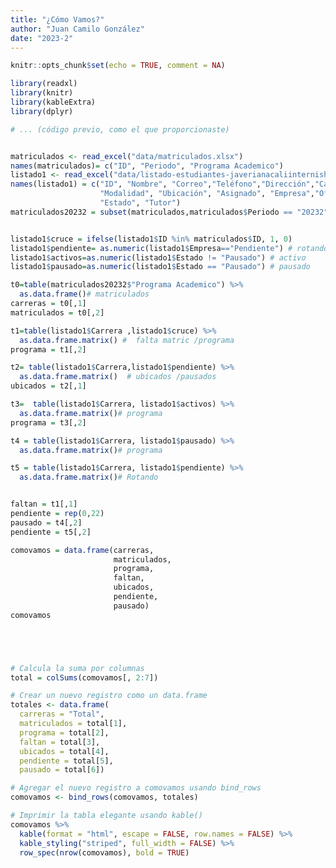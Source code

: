 ```yaml
---
title: "¿Cómo Vamos?"
author: "Juan Camilo González"
date: "2023-2"
---
```


```r
knitr::opts_chunk$set(echo = TRUE, comment = NA)

library(readxl)
library(knitr)
library(kableExtra)
library(dplyr)

# ... (código previo, como el que proporcionaste)


matriculados <- read_excel("data/matriculados.xlsx")
names(matriculados)= c("ID", "Periodo", "Programa Academico")
listado1 <- read_excel("data/listado-estudiantes-javerianacaliinterniships5.xlsx")
names(listado1) = c("ID", "Nombre", "Correo","Teléfono","Dirección","Carrera",          
                    "Modalidad", "Ubicación", "Asignado", "Empresa","Oferta",
                    "Estado", "Tutor")
matriculados20232 = subset(matriculados,matriculados$Periodo == "20232")


listado1$cruce = ifelse(listado1$ID %in% matriculados$ID, 1, 0)
listado1$pendiente= as.numeric(listado1$Empresa=="Pendiente") # rotando
listado1$activos=as.numeric(listado1$Estado != "Pausado") # activo
listado1$pausado=as.numeric(listado1$Estado == "Pausado") # pausado

t0=table(matriculados20232$"Programa Academico") %>%
  as.data.frame()# matriculados
carreras = t0[,1]
matriculados = t0[,2]

t1=table(listado1$Carrera ,listado1$cruce) %>%
  as.data.frame.matrix() #  falta matric /programa
programa = t1[,2]

t2= table(listado1$Carrera,listado1$pendiente) %>%
  as.data.frame.matrix()  # ubicados /pausados
ubicados = t2[,1]

t3=  table(listado1$Carrera, listado1$activos) %>%
  as.data.frame.matrix()# programa
programa = t3[,2]

t4 = table(listado1$Carrera, listado1$pausado) %>%
  as.data.frame.matrix()# programa

t5 = table(listado1$Carrera, listado1$pendiente) %>%
  as.data.frame.matrix()# Rotando


faltan = t1[,1]
pendiente = rep(0,22)
pausado = t4[,2]
pendiente = t5[,2]

comovamos = data.frame(carreras,
                       matriculados,
                       programa,
                       faltan,
                       ubicados,
                       pendiente,
                       pausado)
comovamos





# Calcula la suma por columnas
total = colSums(comovamos[, 2:7])

# Crear un nuevo registro como un data.frame
totales <- data.frame(
  carreras = "Total", 
  matriculados = total[1],
  programa = total[2],
  faltan = total[3],
  ubicados = total[4],
  pendiente = total[5],
  pausado = total[6])

# Agregar el nuevo registro a comovamos usando bind_rows
comovamos <- bind_rows(comovamos, totales)
```


```r
# Imprimir la tabla elegante usando kable()
comovamos %>%
  kable(format = "html", escape = FALSE, row.names = FALSE) %>%
  kable_styling("striped", full_width = FALSE) %>%
  row_spec(nrow(comovamos), bold = TRUE)



```



